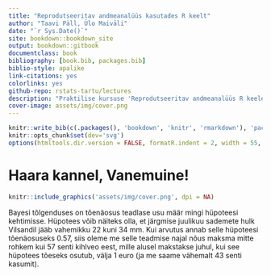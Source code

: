 ```yaml
--- 
title: "Reprodutseeritav andmeanalüüs kasutades R keelt"
author: "Taavi Päll, Ülo Maiväli"
date: "`r Sys.Date()`"
site: bookdown::bookdown_site
output: bookdown::gitbook
documentclass: book
bibliography: [book.bib, packages.bib]
biblio-style: apalike
link-citations: yes
colorlinks: yes
github-repo: rstats-tartu/lectures
description: "Praktilise kursuse 'Reprodutseeritav andmeanalüüs R keeles' materjalid."
cover-image: assets/img/cover.png
---
```



```r
knitr::write_bib(c(.packages(), 'bookdown', 'knitr', 'rmarkdown'), 'packages.bib')
knitr::opts_chunk$set(dev='svg')
options(htmltools.dir.version = FALSE, formatR.indent = 2, width = 55, digits = 4, warnPartialMatchAttr = FALSE, warnPartialMatchDollar = FALSE)
```

# Haara kannel, Vanemuine! {-}

```r
knitr::include_graphics('assets/img/cover.png', dpi = NA)
```

Bayesi tõlgenduses on tõenäosus teadlase usu määr mingi hüpoteesi kehtimisse. 
Hüpotees võib näiteks olla, et järgmise juulikuu sademete hulk Vilsandil jääb vahemikku 22 kuni 34 mm. 
Kui arvutus annab selle hüpoteesi tõenäosuseks 0.57, siis oleme me selle teadmise najal nõus maksma mitte rohkem kui 57 senti kihlveo eest, mille alusel makstakse juhul, kui see hüpotees tõeseks osutub, välja 1 euro (ja me saame vähemalt 43 senti kasumit).  

